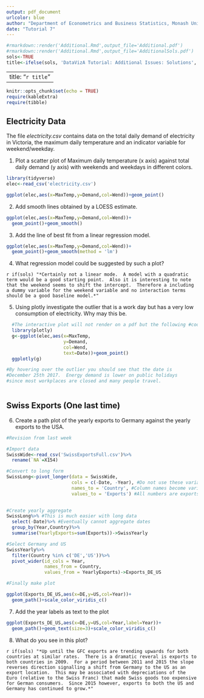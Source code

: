 ```yaml
---
output: pdf_document
urlcolor: blue
author: "Department of Econometrics and Business Statistics, Monash University"
date: "Tutorial 7"
---
```


```r
#rmarkdown::render('Additional.Rmd',output_file='Additional.pdf')
#rmarkdown::render('Additional.Rmd',output_file='AdditionalSols.pdf')
sols<-TRUE
title<-ifelse(sols, 'DataVizA Tutorial: Additional Issues: Solutions','DataVizA Tutorial: Additional Issues')
```

---
title: "`r title`"
---

```r
knitr::opts_chunk$set(echo = TRUE)
require(kableExtra)
require(tibble)
```

## Electricity Data

The file *electricity.csv* contains data on the total daily demand of electricity in Victoria, the maximum daily temperature and an indicator variable for weekend/weekday.

1. Plot a scatter plot of Maximum daily temperature (x axis) against total daily demand (y axis) with weekends and weekdays in different colors.

```r
library(tidyverse)
elec<-read_csv('electricity.csv')

ggplot(elec,aes(x=MaxTemp,y=Demand,col=Wend))+geom_point()

```


2. Add smooth lines obtained by a LOESS estimate. 

```r

ggplot(elec,aes(x=MaxTemp,y=Demand,col=Wend))+
  geom_point()+geom_smooth()

```

3. Add the line of best fit from a linear regression model. 

```r

ggplot(elec,aes(x=MaxTemp,y=Demand,col=Wend))+
  geom_point()+geom_smooth(method = 'lm')

```


4. What regression model could be suggested by such a plot?

`r if(sols) "*Certainly not a linear mode.  A model with a quadratic term would be a good starting point.  Also it is interesting to note that the weekend seems to shift the intercept.  Therefore a including a dummy variable for the weekend variable and no interaction terms should be a good baseline model.*"`  

5. Using plotly investigate the outlier that is a work day but has a very low consumption of electricity.  Why may this be.

```r
  #The interactive plot will not render on a pdf but the following #code works. 
  library(plotly)
  g<-ggplot(elec,aes(x=MaxTemp,
                     y=Demand,
                     col=Wend,
                     text=Date))+geom_point()
  ggplotly(g)

#By hovering over the outlier you should see that the date is 
#December 25th 2017.  Energy demand is lower on public holidays 
#since most workplaces are closed and many people travel.
    
```  

## Swiss Exports (One last time)

6. Create a path plot of the yearly exports to Germany against the yearly exports to the USA.

```r

#Revision from last week

#Import data
SwissWide<-read_csv('SwissExportsFull.csv')%>%
  rename(`NA`=X154)

#Convert to long form
SwissLong<-pivot_longer(data = SwissWide,
                        cols = c(-Date, -Year), #Do not use these variables 
                        names_to = 'Country', #Column names become variable
                        values_to = 'Exports') #All numbers are exports
                          

#Create yearly aggregate
SwissLong%>% #This is much easier with long data
  select(-Date)%>% #Eventually cannot aggregate dates
  group_by(Year,Country)%>%
  summarise(YearlyExports=sum(Exports))->SwissYearly

#Select Germany and US 
SwissYearly%>%
  filter(Country %in% c('DE','US'))%>%
  pivot_wider(id_cols = Year,
              names_from = Country, 
              values_from = YearlyExports)->Exports_DE_US

#Finally make plot

ggplot(Exports_DE_US,aes(x=DE,y=US,col=Year))+
  geom_path()+scale_color_viridis_c()

```

7. Add the year labels as text to the plot

```r

ggplot(Exports_DE_US,aes(x=DE,y=US,col=Year,label=Year))+
  geom_path()+geom_text(size=3)+scale_color_viridis_c()

```


8. What do you see in this plot?

`r if(sols) "*Up until the GFC exports are trending upwards for both countries at similar rates.  There is a dramatic reveral is exports to both countries in 2009.  For a period between 2011 and 2015 the slope reverses direction signalling a shift from Germany to the US as an export location.  This may be associated with depreciations of the Euro (relative to the Swiss Franc) that made Swiss goods too expensive for German consumers.  Since 2015 however, exports to both the US and Germany has continued to grow.*"`  
